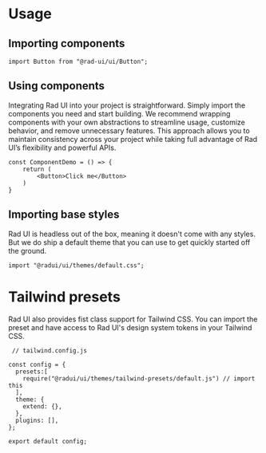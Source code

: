 # Usage

## Importing components


```tsx
import Button from "@rad-ui/ui/Button";
```

## Using components
Integrating Rad UI into your project is straightforward. Simply import the components you need and start building. We recommend wrapping components with your own abstractions to streamline usage, customize behavior, and remove unnecessary features. This approach allows you to maintain consistency across your project while taking full advantage of Rad UI’s flexibility and powerful APIs.

```tsx
const ComponentDemo = () => {
    return (
        <Button>Click me</Button>
    )
}
```

## Importing base styles
Rad UI is headless out of the box, meaning it doesn't come with any styles. But we do ship a default theme that you can use to get quickly started off the ground.

```tsx
import "@radui/ui/themes/default.css";
```

# Tailwind presets
Rad UI also provides fist class support for Tailwind CSS. You can import the preset and have access to Rad UI's design system tokens in your Tailwind CSS.

```tsx
 // tailwind.config.js

const config = {
  presets:[
    require("@radui/ui/themes/tailwind-presets/default.js") // import this
  ],
  theme: {
    extend: {},
  },
  plugins: [],
};

export default config;
```





